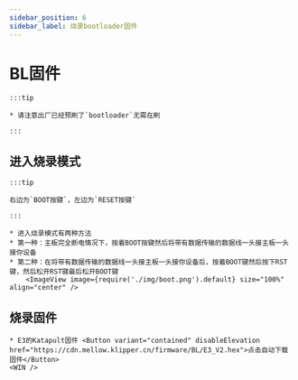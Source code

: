 ```yaml
---
sidebar_position: 6
sidebar_label: 烧录bootloader固件
---
```



# BL固件

    :::tip

    * 请注意出厂已经预刷了`bootloader`无需在刷

    :::

## 进入烧录模式

    :::tip

    右边为`BOOT按键`，左边为`RESET按键`

    :::

    * 进入烧录模式有两种方法
    * 第一种：主板完全断电情况下，按着BOOT按键然后将带有数据传输的数据线一头接主板一头接你设备
    * 第二种：在将带有数据传输的数据线一头接主板一头接你设备后，按着BOOT键然后按下RST键，然后松开RST键最后松开BOOT键
        <ImageView image={require('./img/boot.png').default} size="100%" align="center" />

## 烧录固件

    * E3的Katapult固件 <Button variant="contained" disableElevation href="https://cdn.mellow.klipper.cn/firmware/BL/E3_V2.hex">点击自动下载固件</Button>
    <WIN />
            

